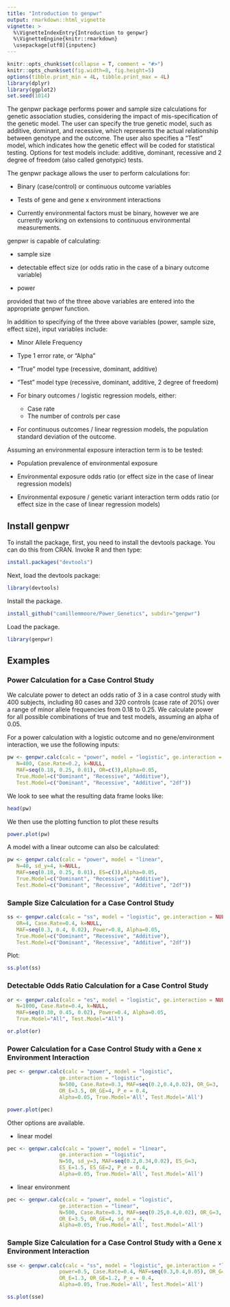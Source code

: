 ```yaml
---
title: "Introduction to genpwr"
output: rmarkdown::html_vignette
vignette: >
  %\VignetteIndexEntry{Introduction to genpwr}
  %\VignetteEngine{knitr::rmarkdown}
  \usepackage[utf8]{inputenc}
---
```


```r
knitr::opts_chunk$set(collapse = T, comment = "#>")
knitr::opts_chunk$set(fig.width=8, fig.height=5) 
options(tibble.print_min = 4L, tibble.print_max = 4L)
library(dplyr)
library(ggplot2)
set.seed(1014)
```

The genpwr package performs power and sample size calculations for genetic association studies, considering the impact of mis-specification of the genetic model.  The user can specify the true genetic model, such as additive, dominant, and recessive, which represents the actual relationship between genotype and the outcome.  The user also specifies a "Test" model, which indicates how the genetic effect will be coded for statistical testing.  Options for test models include: additive, dominant, recessive and 2 degree of freedom (also called genotypic) tests.  

The genpwr package allows the user to perform calculations for:

* Binary (case/control) or continuous outcome variables

* Tests of gene and gene x environment interactions

* Currently environmental factors must be binary, however we are currently working on extensions to continuous environmental measurements. 

genpwr is capable of calculating:

* sample size

* detectable effect size (or odds ratio in the case of a binary outcome variable)

* power

provided that two of the three above variables are entered into the appropriate genpwr function.

In addition to specifying of the three above variables (power, sample size, effect size), input variables include:

* Minor Allele Frequency

* Type 1 error rate, or "Alpha"

* "True" model type (recessive, dominant, additive)

* "Test" model type (recessive, dominant, additive, 2 degree of freedom)

* For binary outcomes / logistic regression models, either:
  - Case rate 
  - The number of controls per case
 
* For continuous outcomes / linear regression models, the population standard deviation of the outcome. 

Assuming an environmental exposure interaction term is to be tested:

* Population prevalence of environmental exposure

* Environmental exposure odds ratio (or effect size in the case of linear regression models)

* Environmental exposure / genetic variant interaction term odds ratio (or effect size in the case of linear regression models)

## Install genpwr 

To install the package, first, you need to install the devtools package. You can do this from CRAN. Invoke R and then type:

```r
install.packages("devtools")
```

Next, load the devtools package:
```r
library(devtools)
```

Install the package.

```r
install_github("camillemmoore/Power_Genetics", subdir="genpwr")
```

Load the package.

```r
library(genpwr)
```

## Examples

### Power Calculation for a Case Control Study 

We calculate power to detect an odds ratio of 3 in a case control study with 400 subjects, including 80 cases and 320 controls (case rate of 20%) over a range of minor allele frequencies from 0.18 to 0.25.  We calculate power for all possible combinations of true and test models, assuming an alpha of 0.05.     

For a power calculation with a logistic outcome and no gene/environment interaction, we use the following inputs:

```r
pw <- genpwr.calc(calc = "power", model = "logistic", ge.interaction = NULL,
   N=400, Case.Rate=0.2, k=NULL,
   MAF=seq(0.18, 0.25, 0.01), OR=c(3),Alpha=0.05,
   True.Model=c("Dominant", "Recessive", "Additive"), 
   Test.Model=c("Dominant", "Recessive", "Additive", "2df"))
```

We look to see what the resulting data frame looks like:

```r
head(pw)
```

We then use the plotting function to plot these results

```r
power.plot(pw)
```

A model with a linear outcome can also be calculated:
```r
pw <- genpwr.calc(calc = "power", model = "linear",
   N=40, sd_y=4, k=NULL,
   MAF=seq(0.18, 0.25, 0.01), ES=c(3),Alpha=0.05,
   True.Model=c("Dominant", "Recessive", "Additive"), 
   Test.Model=c("Dominant", "Recessive", "Additive", "2df"))
```


### Sample Size Calculation for a Case Control Study

```r
ss <- genpwr.calc(calc = "ss", model = "logistic", ge.interaction = NULL,
   OR=4, Case.Rate=0.4, k=NULL,
   MAF=seq(0.3, 0.4, 0.02), Power=0.8, Alpha=0.05,
   True.Model=c("Dominant", "Recessive", "Additive"), 
   Test.Model=c("Dominant", "Recessive", "Additive", "2df"))
```

Plot:

```r
ss.plot(ss)
```

### Detectable Odds Ratio Calculation for a Case Control Study

```r
or <- genpwr.calc(calc = "es", model = "logistic", ge.interaction = NULL,
   N=1000, Case.Rate=0.4, k=NULL,
   MAF=seq(0.30, 0.45, 0.02), Power=0.4, Alpha=0.05,
   True.Model="All", Test.Model="All")
```

```r
or.plot(or)
```

### Power Calculation for a Case Control Study with a Gene x Environment Interaction

```r
pec <- genpwr.calc(calc = "power", model = "logistic", 
                 ge.interaction = "logistic",
                 N=500, Case.Rate=0.3, MAF=seq(0.2,0.4,0.02), OR_G=3, 
                 OR_E=3.5, OR_GE=4, P_e = 0.4, 
                 Alpha=0.05, True.Model='All', Test.Model='All')
```

```r
power.plot(pec)
```

Other options are available. 

- linear model

```r
pec <- genpwr.calc(calc = "power", model = "linear",
                 ge.interaction = "logistic",
                 N=50, sd_y=3, MAF=seq(0.2,0.34,0.02), ES_G=3, 
                 ES_E=1.5, ES_GE=2, P_e = 0.4, 
                 Alpha=0.05, True.Model='All', Test.Model='All')
```

- linear environment

```r
pec <- genpwr.calc(calc = "power", model = "logistic", 
                 ge.interaction = "linear",
                 N=500, Case.Rate=0.3, MAF=seq(0.25,0.4,0.02), OR_G=3, 
                 OR_E=3.5, OR_GE=4, sd_e = 4, 
                 Alpha=0.05, True.Model='All', Test.Model='All')
```

### Sample Size Calculation for a Case Control Study with a Gene x Environment Interaction

```r
sse <- genpwr.calc(calc = "ss", model = "logistic", ge.interaction = "logistic",
                 power=0.5, Case.Rate=0.4, MAF=seq(0.3,0.4,0.05), OR_G=1.5, 
                 OR_E=1.3, OR_GE=1.2, P_e = 0.4, 
                 Alpha=0.05, True.Model='All', Test.Model='All')
```

```r
ss.plot(sse)
```
